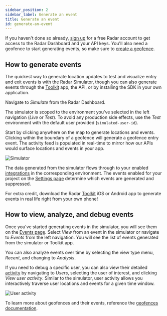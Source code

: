 ```yaml
---
sidebar_position: 2
sidebar_label: Generate an event
title: Generate an event
id: generate-an-event
---
```


If you haven't done so already, [sign up](https://radar.com/signup) for a free Radar account to get access to the Radar Dashboard and your API keys. You'll also need a geofence to start generating events, so make sure to [create a geofence](/quickstarts/create-a-geofence).

## How to generate events

The quickest way to generate location updates to test and visualize entry and exit events is with the Radar Simulator, though you can also generate events through the [Toolkit](/toolkit) app, the API, or by installing the SDK in your own application.

Navigate to *Simulate* from the Radar Dashboard.

<Alert alertType="info">
  The simulator is scoped to the environment you've selected in the left navigation (<i>Live</i> or <i>Test</i>). To avoid any production side effects, use the <i>Test</i> environment with the default user provided (<code>simulated-user-id</code>).
</Alert>

Start by clicking anywhere on the map to generate locations and events. Clicking within the boundary of a geofence will generate a geofence entry event. The activity feed is populated in real-time to mirror how our APIs would surface locations and events in your app.

![Simulator](/img/quickstarts/simulator.png)

<Alert alertType="info">
  The data generated from the simulator flows through to your enabled <a href="https://radar.com/dashboard/integrations">integrations</a> in the corresponding environment. The events enabled for your project on the <a href="https://radar.com/dashboard/settings">Settings page</a> determine which events are generated and suppressed.
</Alert>

For extra credit, download the Radar [Toolkit](/toolkit) iOS or Android app to generate events in real life right from your own phone!

## How to view, analyze, and debug events

Once you've started generating events in the simulator, you will see them on the [Events page](https://radar.com/dashboard/events). Select *View* from an event in the simulator or navigate to *Events* from the left navigation. You will see the list of events generated from the simulator or Toolkit app.

You can also analyze events over time by selecting the view type menu, *Recent*, and changing to *Analysis*.

If you need to debug a specific user, you can also view their detailed [activity](/dashboard#user-activity) by navigating to *Users*, selecting the user of interest, and clicking *View user activity*. Similar to the simulator, user activity allows you interactively traverse user locations and events for a given time window.

![User activity](/img/quickstarts/user_activity.png)

To learn more about geofences and their events, reference the [geofences documentation](/documentation/geofences).
